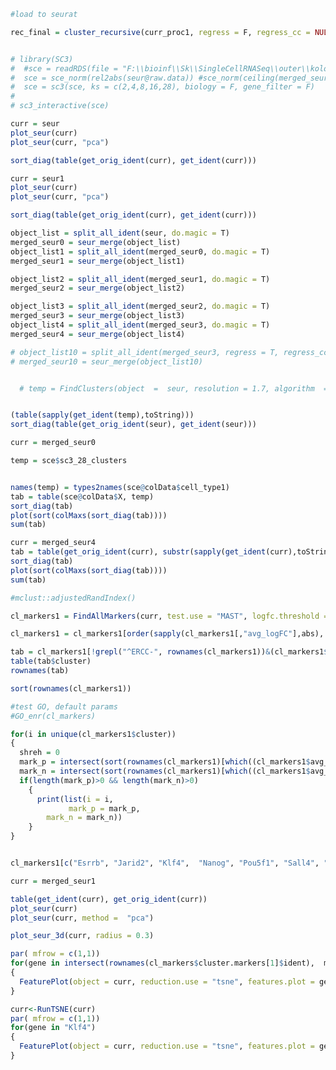 

```{r}
#load to seurat

rec_final = cluster_recursive(curr_proc1, regress = F, regress_cc = NULL)


# library(SC3)
#  #sce = readRDS(file = "F:\\bioinf\\Sk\\SingleCellRNASeq\\outer\\kolodziejczyk.rds")
#  sce = sce_norm(rel2abs(seur@raw.data)) #sce_norm(ceiling(merged_seur@raw.data))
#  sce = sc3(sce, ks = c(2,4,8,16,28), biology = F, gene_filter = F)
# 
# sc3_interactive(sce)
```

```{r}
curr = seur
plot_seur(curr)
plot_seur(curr, "pca")

sort_diag(table(get_orig_ident(curr), get_ident(curr)))

curr = seur1
plot_seur(curr)
plot_seur(curr, "pca")

sort_diag(table(get_orig_ident(curr), get_ident(curr)))
```



```{r}
object_list = split_all_ident(seur, do.magic = T)
merged_seur0 = seur_merge(object_list)
object_list1 = split_all_ident(merged_seur0, do.magic = T)
merged_seur1 = seur_merge(object_list1)

object_list2 = split_all_ident(merged_seur1, do.magic = T)
merged_seur2 = seur_merge(object_list2)

object_list3 = split_all_ident(merged_seur2, do.magic = T)
merged_seur3 = seur_merge(object_list3)
object_list4 = split_all_ident(merged_seur3, do.magic = T)
merged_seur4 = seur_merge(object_list4)

# object_list10 = split_all_ident(merged_seur3, regress = T, regress_cc = "cc_diff", do.magic = T)
# merged_seur10 = seur_merge(object_list10)


  # temp = FindClusters(object  =  seur, resolution = 1.7, algorithm  =  3, k.param  =  max(round(min(30, ncol(seur@raw.data)/3)),3), k.scale  =  max(round(min(25, ncol(seur@raw.data)/4)),2), modularity.fxn  =  1, print.output  =  F, save.SNN  =  T, force.recalc  =  T)


(table(sapply(get_ident(temp),toString)))
sort_diag(table(get_orig_ident(seur), get_ident(seur)))
```


```{r}
curr = merged_seur0

```

```{r}
temp = sce$sc3_28_clusters


names(temp) = types2names(sce@colData$cell_type1)
tab = table(sce@colData$X, temp)
sort_diag(tab)
plot(sort(colMaxs(sort_diag(tab))))
sum(tab)

curr = merged_seur4
tab = table(get_orig_ident(curr), substr(sapply(get_ident(curr),toString), start = 1, stop = 5))
sort_diag(tab)
plot(sort(colMaxs(sort_diag(tab))))
sum(tab)

#mclust::adjustedRandIndex()

```


```{r}

cl_markers1 = FindAllMarkers(curr, test.use = "MAST", logfc.threshold = 0.05, return.thresh = 0.05, only.pos = F, min.pct = 0.7)

cl_markers1 = cl_markers1[order(sapply(cl_markers1[,"avg_logFC"],abs), decreasing = T),]

tab = cl_markers1[!grepl("^ERCC-", rownames(cl_markers1))&(cl_markers1$avg_logFC<(-0.5))&(cl_markers1$cluster=="2111"),]
table(tab$cluster)
rownames(tab)

sort(rownames(cl_markers1))

#test GO, default params
#GO_enr(cl_markers)

for(i in unique(cl_markers1$cluster))
{
  shreh = 0
  mark_p = intersect(sort(rownames(cl_markers1)[which((cl_markers1$avg_logFC > (shreh)) & (cl_markers1$cluster==i))]),markers)
  mark_n = intersect(sort(rownames(cl_markers1)[which((cl_markers1$avg_logFC < (-shreh)) & (cl_markers1$cluster==i))]),markers)
  if(length(mark_p)>0 && length(mark_n)>0)
    {
      print(list(i = i,
             mark_p = mark_p,
        mark_n = mark_n))
    }
}


cl_markers1[c("Esrrb", "Jarid2", "Klf4",  "Nanog", "Pou5f1", "Sall4", "Sox2",  "Tbx3", "Tet1",  "Utf1" ,  "Wdr5" ,  "Zfp281"),]

```


```{r}
curr = merged_seur1

table(get_ident(curr), get_orig_ident(curr))
plot_seur(curr)
plot_seur(curr, method =  "pca")

plot_seur_3d(curr, radius = 0.3)


```


```{r}

par( mfrow = c(1,1))
for(gene in intersect(rownames(cl_markers$cluster.markers[1]$ident),  markers))
{
  FeaturePlot(object = curr, reduction.use = "tsne", features.plot = gene, cols.use = c("red", "green"))
}

```

```{r}
curr<-RunTSNE(curr)
par( mfrow = c(1,1))
for(gene in "Klf4")
{
  FeaturePlot(object = curr, reduction.use = "tsne", features.plot = gene, cols.use = c("red", "green"))
}

```

